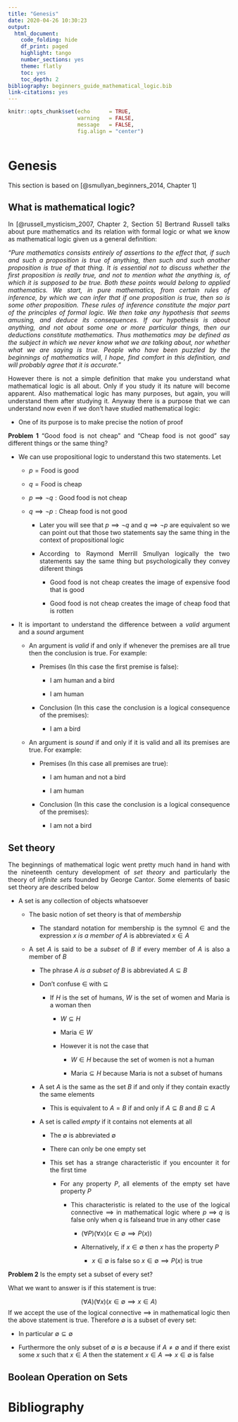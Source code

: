 ```yaml
---
title: "Genesis"
date: 2020-04-26 10:30:23
output:
  html_document:
    code_folding: hide
    df_print: paged
    highlight: tango
    number_sections: yes
    theme: flatly
    toc: yes
    toc_depth: 2
bibliography: beginners_guide_mathematical_logic.bib
link-citations: yes
---
```


<style>

body {
text-align: justify}

</style>

```r
knitr::opts_chunk$set(echo      = TRUE, 
                      warning   = FALSE, 
                      message   = FALSE,
                      fig.align = "center")
```

```r


```

# Genesis

This section is based on [@smullyan_beginners_2014, Chapter 1]

## What is mathematical logic?

In [@russell_mysticism_2007, Chapter 2, Section 5] Bertrand Russell talks about pure mathematics and its relation with formal logic or what we know as mathematical logic given us a general definition:

_"Pure mathematics consists entirely of assertions to the effect that, if such and such a proposition is true of anything, then such and such another proposition is true of that thing. It is essential not to discuss whether the first proposition is really true, and not to mention what the anything is, of which it is supposed to be true. Both these points would belong to applied mathematics. We start, in pure mathematics, from certain rules of inference, by which we can infer that if one proposition is true, then so is some other proposition. These rules of inference constitute the major part of the principles of formal logic. We then take any hypothesis that seems amusing, and deduce its consequences. If our hypothesis is about anything, and not about some one or more particular things, then our deductions constitute mathematics. Thus mathematics may be defined as the subject in which we never know what we are talking about, nor whether what we are saying is true. People who have been puzzled by the beginnings of mathematics will, I hope, find comfort in this definition, and will probably agree that it is accurate."_

However there is not a simple definition that make you understand what mathematical logic is all about. Only if you study it its nature will become apparent. Also mathematical logic has many purposes, but again, you will understand them after studying it. Anyway there is a purpose that we can understand now even if we don't have studied mathematical logic:

- One of its purpose is to make precise the notion of proof

__Problem 1__ "Good food is not cheap" and "Cheap food is not good" say different things or the same thing?

- We can use propositional logic to understand this two statements. Let

    + $p = \text{Food is good}$
    
    + $q = \text{Food is cheap}$
    
    + $p \implies \neg q: \text{Good food is not cheap}$
    
    + $q \implies \neg p: \text{Cheap food is not good}$
    
        + Later you will see that $p \implies \neg q$ and $q \implies \neg p$ are equivalent so we can point out that those two statements say the same thing in the context of propositional logic
        
        + According to Raymond Merrill Smullyan logically the two statements say the same thing but psychologically they convey diiferent things
        
            + $\text{Good food is not cheap}$ creates the image of expensive food that is good
            
            + $\text{Good food is not cheap}$ creates the image of cheap food that is rotten
            
- It is important to understand the difference between a _valid_ argument and a _sound_ argument

    + An argument is _valid_ if and only if whenever the premises are all true then the conclusion is true. For example:
    
        + Premises (In this case the first premise is false): 
        
            + $\text{I am human and a bird}$ 
            
            + $\text{I am human}$
        
        + Conclusion (In this case the conclusion is a logical consequence of the premises): 
        
            + $\text{I am a bird}$
    
    + An argument is _sound_ if and only if it is valid and all its premises are true. For example:

        + Premises (In this case all premises are true): 
        
            + $\text{I am human and not a bird}$
            
            + $\text{I am human}$
        
        + Conclusion (In this case the conclusion is a logical consequence of the premises):
        
            + $\text{I am not a bird}$
            
## Set theory

The beginnings of mathematical logic went pretty much hand in hand with the nineteenth century development of _set theory_ and particularly the theory of _infinite sets_ founded by George Cantor. Some elements of basic set theory are described below

- A set is any collection of objects whatsoever

    + The basic notion of set theory is that of _membership_
    
        + The standard notation for membership is the symnol $\in$ and the expression _$x$ is a member of $A$_ is abbreviated $x \in A$
        
    + A set $A$ is said to be a _subset_ of $B$ if every member of $A$ is also a member of $B$
    
        + The phrase _$A$ is a subset of $B$_ is abbreviated $A \subseteq B$
        
        + Don't confuse $\in$ with $\subseteq$
        
            + If $H$ is the set of humans, $W$ is the set of women and $\text{Maria}$ is a woman then
            
                + $W \subseteq H$
                
                + $\text{Maria} \in W$
                
                + However it is not the case that
                
                    + $W \in H$ because the set of women is not a human
                    
                    + $\text{Maria} \subseteq H$ because $\text{Maria}$ is not a subset of humans
                    
      + A set $A$ is the same as the set $B$ if and only if they contain exactly the same elements
      
          + This is equivalent to $A = B$ if and only if $A \subseteq B$ and $B \subseteq A$
          
      + A set is called _empty_ if it contains not elements at all
      
          + The $\emptyset$ is abbreviated $\emptyset$
      
          + There can only be one empty set
          
          + This set has a strange characteristic if you encounter it for the first time
          
              + For any property $P$, all elements of the empty set have property $P$
              
                  + This characteristic is related to the use of the logical connective $\implies$ in mathematical logic where $p \implies q$ is false only when $q$ is falseand true in any other case 
                  
                      + $(\forall P)(\forall x)(x \in \emptyset \implies P(x))$
                      
                      + Alternatively, if $x \in \emptyset$ then $x$ has the property $P$ 
                      
                          + $x \in \emptyset$ is false so $x \in \emptyset \implies P(x)$ is true
                          
__Problem 2__ Is the empty set a subset of every set?

What we want to answer is if this statement is true:

$$(\forall A)(\forall x)(x \in \emptyset \implies x \in A)$$
If we accept the use of the logical connective $\implies$ in mathematical logic then the above statement is true. Therefore $\emptyset$ is a subset of every set:

- In particular $\emptyset \subseteq \emptyset$

- Furthermore the only subset of $\emptyset$ is $\emptyset$ because if $A \neq \emptyset$ and if there exist some $x$ such that $x \in A$ then the statement $x \in A \implies x \in \emptyset$ is false 

## Boolean Operation on Sets


        
# Bibliography

